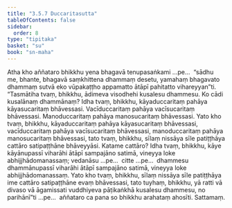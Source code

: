 ```yaml
---
title: "3.5.7 Duccaritasutta"
tableOfContents: false
sidebar:
  order: 8
type: "tipitaka"
basket: "su"
book: "sn-maha"
---
```



<DynamicBreadcrumb />

<Division number="413" book="sn-maha">

<Paragraph number="960" book="sn-maha">
Atha kho aññataro bhikkhu yena bhagavā tenupasaṅkami …pe…  “sādhu me, bhante, bhagavā saṃkhittena dhammaṃ desetu, yamahaṃ bhagavato dhammaṃ sutvā eko vūpakaṭṭho appamatto ātāpī pahitatto vihareyyan”ti. “Tasmātiha tvaṃ, bhikkhu, ādimeva visodhehi kusalesu dhammesu. Ko cādi kusalānaṃ dhammānaṃ? Idha tvaṃ, bhikkhu, kāyaduccaritaṃ pahāya kāyasucaritaṃ bhāvessasi. Vacīduccaritaṃ pahāya vacīsucaritaṃ bhāvessasi. Manoduccaritaṃ pahāya manosucaritaṃ bhāvessasi. Yato kho tvaṃ, bhikkhu, kāyaduccaritaṃ pahāya kāyasucaritaṃ bhāvessasi, vacīduccaritaṃ pahāya vacīsucaritaṃ bhāvessasi, manoduccaritaṃ pahāya manosucaritaṃ bhāvessasi, tato tvaṃ, bhikkhu, sīlaṃ nissāya sīle patiṭṭhāya cattāro satipaṭṭhāne bhāveyyāsi.
</Paragraph>

<Paragraph number="961" book="sn-maha">
Katame cattāro? Idha tvaṃ, bhikkhu, kāye kāyānupassī viharāhi ātāpī sampajāno satimā, vineyya loke abhijjhādomanassaṃ; vedanāsu …pe…  citte …pe…  dhammesu dhammānupassī viharāhi ātāpī sampajāno satimā, vineyya loke abhijjhādomanassaṃ. Yato kho tvaṃ, bhikkhu, sīlaṃ nissāya sīle patiṭṭhāya ime cattāro satipaṭṭhāne evaṃ bhāvessasi, tato tuyhaṃ, bhikkhu, yā ratti vā divaso vā āgamissati vuddhiyeva pāṭikaṅkhā kusalesu dhammesu, no parihānī”ti …pe…  aññataro ca pana so bhikkhu arahataṃ ahosīti.

</Paragraph>
</Division>

<Paragraph number="962" type="center" book="sn-maha">
Sattamaṃ.
</Paragraph>